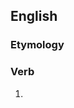 ==English==

===Etymology===
{{suffix|en|travail|eth}}

===Verb===
{{head|en|verb form}}

# {{en-archaic third-person singular of|travail}}